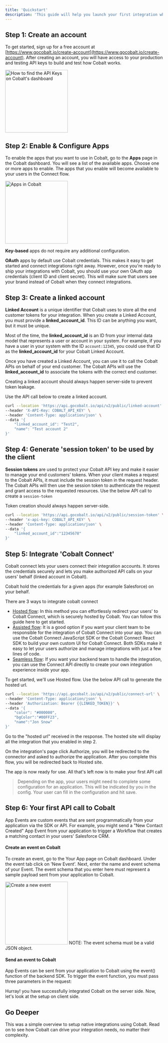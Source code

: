 ```yaml
---
title: 'Quickstart'
description: 'This guide will help you launch your first integration while the following guides dive deeper into the concepts and help you integrate Cobalt into your production application.'
---
```


## Step 1: Create an account

To get started, sign up for a free account at [https://www.gocobalt.io/create-account](https://www.gocobalt.io/create-account). 
After creating an account, you will have access to your production and testing API keys to build and test how Cobalt works.

<img height="200" src="/images/get-api-key.png" alt="How to find the API Keys on Cobalt's dashboard"/>

## Step 2: Enable & Configure Apps

To enable the apps that you want to use in Cobalt, go to the **Apps** page in the Cobalt dashboard. You will see a list of the available apps. 
Choose one or more apps to enable. The apps that you enable will become available to your users in the Connect flow.

<img height="200" src="/images/Concepts/app-list.png" alt="Apps in Cobalt"/>

**Key-based** apps do not require any additional configuration.

**OAuth** apps by default use Cobalt credentials. This makes it easy to get started and connect integrations right away. However, once you're ready to ship your integrations with Cobalt, you should use your own OAuth app credentials (client ID and client secret). This will make sure that users see your brand instead of Cobalt when they connect integrations.


## Step 3: Create a linked account

**Linked Account** is a unique identifier that Cobalt uses to store all the end customer tokens for your integration. When you create a Linked Account, 
you must provide a **linked_account_id**. This ID can be anything you want, but it must be unique.

Most of the time, the **linked_account_id** is an ID from your internal data model that represents a user or account in your system. For example, if you have 
a user in your system with the ID `account:12345`, you could use that ID as the **linked_account_id** for your Cobalt Linked Account.

Once you have created a Linked Account, you can use it to call the Cobalt APIs on behalf of your end customer. The Cobalt APIs will use the **linked_account_id**
 to associate the tokens with the correct end customer.

<Tip>
Creating a linked account should always happen server-side to prevent token leakage.
</Tip>

Use the API call below to create a linked account.

```bash
curl --location 'https://api.gocobalt.io/api/v2/public/linked-account' \
--header 'X-API-Key: COBALT_API_KEY' \
--header 'Content-Type: application/json' \
--data '{
    "linked_account_id": "Test2",
    "name": "Test account 2"
}'
```

## Step 4: Generate 'session token' to be used by the client

**Session tokens** are used to protect your Cobalt API key and make it easier to manage your end customers' tokens. When your client makes a request to the Cobalt APIs, it must include the session token in the request header. 
The Cobalt APIs will then use the session token to authenticate the request and grant access to the requested resources. Use the below API call to create a `session-token`

<Tip> 
Token creation should always happen server-side.
</Tip>

```bash
curl --location 'https://api.gocobalt.io/api/v2/public/session-token' \
--header 'x-api-key: COBALT_API_KEY' \
--header 'Content-Type: application/json' \
--data '{
    "linked_account_id":"12345678"
}'
```

## Step 5: Integrate 'Cobalt Connect'

Cobalt connect lets your users connect their integration accounts. It stores the credentials securely and lets you make authorized API calls on your users' behalf (linked account in Cobalt).

Cobalt hold the credentials for a given apps (for example Salesforce) on your behalf.

There are 3 ways to integrate cobalt connect

+ [Hosted flow](https://docs.gocobalt.io/guides/auth-flows/hosted-flow): In this method you can effortlessly redirect your users'  to Cobalt Connect, which is securely hosted by Cobalt. You can follow this guide here to get started.
+ [Assisted flow](https://docs.gocobalt.io/guides/auth-flows/embedded-flow): It is a good option if you want your client team to be responsible for the integration of Cobalt Connect into your app. You can use the Cobalt Connect JavaScript SDK or the Cobalt Connect React SDK to build your own custom UI for Cobalt Connect. Both SDKs make it easy to let your users authorize and manage integrations with just a few lines of code.
+ [Seamless flow](https://docs.gocobalt.io/guides/auth-flows/seamless-flow): If you want your backend team to handle the integration, you can use the Connect API directly to create your own integration experience inside your app.


To get started, we'll use Hosted flow. Use the below API call to generate the hosted url.

```bash
curl --location 'https://api.gocobalt.io/api/v2/public/connect-url' \
--header 'Content-Type: application/json' \
--header 'Authorization: Bearer {{LINKED_TOKEN}}' \
--data '{
    "color": "#000000",
    "bgColor":"#00FF23",
    "name":"Jon Snow"
}'
```


Go to the "hosted url" received in the response. The hosted site will display all the integration that you enabled in step 2.

On the integration's page click Authorize, you will be redirected to the connector and asked to authorize the application. After you complete this flow, 
you will be redirected back to Hosted site.

The app is now ready for use. All that's left now is to make your first API call

>Depending on the app, your users might need to complete some configuration for an application. This will be indicated by you in the config. Your user can fill in the configuration and hit save.


## Step 6: Your first API call to Cobalt

App Events are custom events that are sent programmatically from your application via the SDK or API. For example, you might send a "New Contact Created" App Event from your application to trigger a Workflow that creates a matching contact in your users' Salesforce CRM.

#### Create an event on Cobalt

To create an event, go to the Your App page on Cobalt dashboard. Under the event tab click on 'New Event'. Next, enter the name and event schema of 
your Event. The event schema that you enter here must represent a sample payload sent from your application to Cobalt.

<img height="200" src="/images/create-new-event.png" alt="Create a new event"/>

<Tip>
  NOTE: The event schema must be a valid JSON object.
</Tip>

#### Send an event to Cobalt
App Events can be sent from your application to Cobalt using the event() function of the backend SDK. To trigger the event function, you must pass 
three parameters in the request:

<Check>Hurray! you have successfully integrated Cobalt on the server side. Now, let's look at the setup on client side.</Check>

## Go Deeper
This was a simple overview to setup native integrations using Cobalt. Read on to see how Cobalt can drive your integration needs, no matter their complexity.



